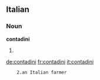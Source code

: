 ==Italian==

===Noun===
'''contadini''' {{m}}

# {{plural of|[[contadino]]|lang=Italian}}

[[de:contadini]]
[[fr:contadini]]
[[it:contadini]]



     2.an Italian farmer